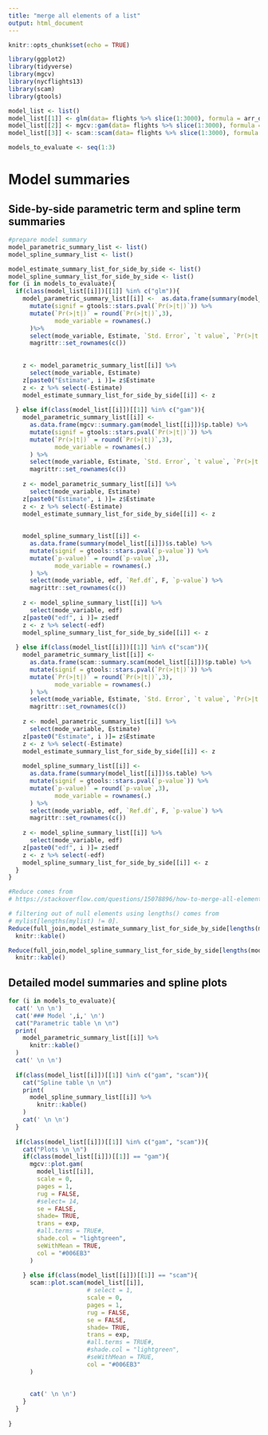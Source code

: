 ```yaml
---
title: "merge all elements of a list"
output: html_document
---
```


```r
knitr::opts_chunk$set(echo = TRUE)
```


```r
library(ggplot2)  
library(tidyverse)
library(mgcv)
library(nycflights13)
library(scam)
library(gtools)
```

```r
model_list <- list()
model_list[[1]] <- glm(data= flights %>% slice(1:3000), formula = arr_delay ~ air_time + carrier)
model_list[[2]] <- mgcv::gam(data= flights %>% slice(1:3000), formula = arr_delay ~ s(air_time) + carrier, method = "REML"   )
model_list[[3]] <- scam::scam(data= flights %>% slice(1:3000), formula = arr_delay ~ s(air_time, bs= "mpi") + carrier)

models_to_evaluate <- seq(1:3)
```


# Model summaries
## Side-by-side parametric term  and spline term summaries

```r
#prepare model summary
model_parametric_summary_list <- list()
model_spline_summary_list <- list()

model_estimate_summary_list_for_side_by_side <- list()
model_spline_summary_list_for_side_by_side <- list()
for (i in models_to_evaluate){
  if(class(model_list[[i]])[[1]] %in% c("glm")){
    model_parametric_summary_list[[i]] <-  as.data.frame(summary(model_list[[i]])$coefficients) %>%
      mutate(signif = gtools::stars.pval(`Pr(>|t|)`)) %>%
      mutate(`Pr(>|t|)` = round(`Pr(>|t|)`,3),
             mode_variable = rownames(.)
      )%>%
      select(mode_variable, Estimate, `Std. Error`, `t value`, `Pr(>|t|)`, signif)%>%
      magrittr::set_rownames(c())
    
    
    z <- model_parametric_summary_list[[i]] %>%
      select(mode_variable, Estimate)
    z[paste0("Estimate", i )]= z$Estimate
    z <- z %>% select(-Estimate)
    model_estimate_summary_list_for_side_by_side[[i]] <- z
    
  } else if(class(model_list[[i]])[[1]] %in% c("gam")){
    model_parametric_summary_list[[i]] <-
      as.data.frame(mgcv::summary.gam(model_list[[i]])$p.table) %>%
      mutate(signif = gtools::stars.pval(`Pr(>|t|)`)) %>%
      mutate(`Pr(>|t|)` = round(`Pr(>|t|)`,3),
             mode_variable = rownames(.)
      ) %>%
      select(mode_variable, Estimate, `Std. Error`, `t value`, `Pr(>|t|)`, signif) %>%
      magrittr::set_rownames(c())
    
    z <- model_parametric_summary_list[[i]] %>%
      select(mode_variable, Estimate)
    z[paste0("Estimate", i )]= z$Estimate
    z <- z %>% select(-Estimate)
    model_estimate_summary_list_for_side_by_side[[i]] <- z
    
    
    model_spline_summary_list[[i]] <-
      as.data.frame(summary(model_list[[i]])$s.table) %>%
      mutate(signif = gtools::stars.pval(`p-value`)) %>%
      mutate(`p-value)` = round(`p-value`,3),
             mode_variable = rownames(.)
      ) %>%
      select(mode_variable, edf, `Ref.df`, F, `p-value`) %>%
      magrittr::set_rownames(c())
    
    z <- model_spline_summary_list[[i]] %>%
      select(mode_variable, edf)
    z[paste0("edf", i )]= z$edf
    z <- z %>% select(-edf)
    model_spline_summary_list_for_side_by_side[[i]] <- z
    
  } else if(class(model_list[[i]])[[1]] %in% c("scam")){
    model_parametric_summary_list[[i]] <-
      as.data.frame(scam::summary.scam(model_list[[i]])$p.table) %>%
      mutate(signif = gtools::stars.pval(`Pr(>|t|)`)) %>%
      mutate(`Pr(>|t|)` = round(`Pr(>|t|)`,3),
             mode_variable = rownames(.)
      ) %>%
      select(mode_variable, Estimate, `Std. Error`, `t value`, `Pr(>|t|)`, signif) %>%
      magrittr::set_rownames(c())
    
    z <- model_parametric_summary_list[[i]] %>%
      select(mode_variable, Estimate)
    z[paste0("Estimate", i )]= z$Estimate
    z <- z %>% select(-Estimate)
    model_estimate_summary_list_for_side_by_side[[i]] <- z
    
    model_spline_summary_list[[i]] <-
      as.data.frame(summary(model_list[[i]])$s.table) %>%
      mutate(signif = gtools::stars.pval(`p-value`)) %>%
      mutate(`p-value)` = round(`p-value`,3),
             mode_variable = rownames(.)
      ) %>%
      select(mode_variable, edf, `Ref.df`, F, `p-value`) %>%
      magrittr::set_rownames(c())
    
    z <- model_spline_summary_list[[i]] %>%
      select(mode_variable, edf)
    z[paste0("edf", i )]= z$edf
    z <- z %>% select(-edf)
    model_spline_summary_list_for_side_by_side[[i]] <- z
  }
}
```

```r
#Reduce comes from
# https://stackoverflow.com/questions/15078896/how-to-merge-all-elements-of-list-in-r

# filtering out of null elements using lengths() comes from
# mylist[lengths(mylist) != 0].
Reduce(full_join,model_estimate_summary_list_for_side_by_side[lengths(model_estimate_summary_list_for_side_by_side) != 0]) %>%
  knitr::kable()
```

```r
Reduce(full_join,model_spline_summary_list_for_side_by_side[lengths(model_spline_summary_list_for_side_by_side) != 0]) %>%
  knitr::kable()
```
## Detailed model summaries and spline plots {.tabset}

```r

for (i in models_to_evaluate){
  cat(' \n \n')
  cat('### Model ',i,' \n')
  cat("Parametric table \n \n")
  print(
    model_parametric_summary_list[[i]] %>%
      knitr::kable()
  )
  cat(' \n \n')
  
  if(class(model_list[[i]])[[1]] %in% c("gam", "scam")){
    cat("Spline table \n \n")
    print(
      model_spline_summary_list[[i]] %>%
        knitr::kable()
    )
    cat(' \n \n')
  }
  
  if(class(model_list[[i]])[[1]] %in% c("gam", "scam")){
    cat("Plots \n \n")
    if(class(model_list[[i]])[[1]] == "gam"){
      mgcv::plot.gam(
        model_list[[i]],
        scale = 0,
        pages = 1,
        rug = FALSE,
        #select= 14,
        se = FALSE,
        shade= TRUE,
        trans = exp,
        #all.terms = TRUE#,
        shade.col = "lightgreen",
        seWithMean = TRUE,
        col = "#006EB3"
      )
      
    } else if(class(model_list[[i]])[[1]] == "scam"){
      scam::plot.scam(model_list[[i]],
                      # select = 1,
                      scale = 0,
                      pages = 1,
                      rug = FALSE,
                      se = FALSE,
                      shade= TRUE,
                      trans = exp,
                      #all.terms = TRUE#,
                      #shade.col = "lightgreen",
                      #seWithMean = TRUE,
                      col = "#006EB3"
      )
      
      
      cat(' \n \n')
    }
  }
  
}
```